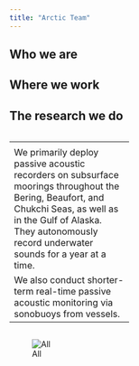 ```yaml
---
title: "Arctic Team"
---
```


## Who we are



## Where we work




## The research we do



::: {.column width="42%"}
|       |
|:-----|
|<p></p>
We primarily deploy passive acoustic recorders on subsurface moorings throughout the Bering, Beaufort, and Chukchi Seas, as well as in the Gulf of Alaska. They autonomously record underwater sounds for a year at a time.|  
|We also conduct shorter-term real-time passive acoustic monitoring via sonobuoys from vessels.|
:::

::: {.column width="48%"}
![All ](images/AFSCimages/MMLmoorings_currentVsAll.png){fig-alt="" fig-align="center"}
::::

